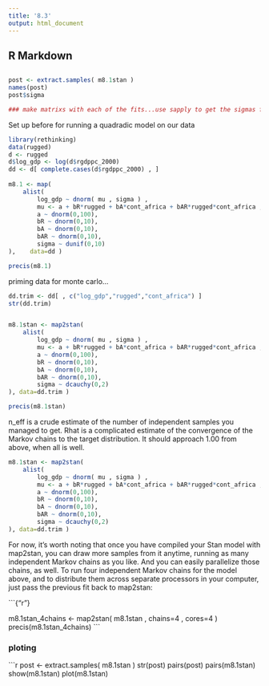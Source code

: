 ```yaml
---
title: '8.3'
output: html_document
---
```


## R Markdown
##
```r
post <- extract.samples( m8.1stan )
names(post)
post$sigma

### make matrixs with each of the fits...use sapply to get the sigmas for all the models and plot them

```
Set up before for running a quadradic model on our data

```r

library(rethinking)
data(rugged)
d <- rugged
d$log_gdp <- log(d$rgdppc_2000)
dd <- d[ complete.cases(d$rgdppc_2000) , ]
         
m8.1 <- map(
    alist(
        log_gdp ~ dnorm( mu , sigma ) ,
        mu <- a + bR*rugged + bA*cont_africa + bAR*rugged*cont_africa ,
        a ~ dnorm(0,100),
        bR ~ dnorm(0,10),
        bA ~ dnorm(0,10),
        bAR ~ dnorm(0,10),
        sigma ~ dunif(0,10)
),    data=dd )

precis(m8.1)
```

priming data for monte carlo...

```r
dd.trim <- dd[ , c("log_gdp","rugged","cont_africa") ]
str(dd.trim)


m8.1stan <- map2stan(
    alist(
        log_gdp ~ dnorm( mu , sigma ) ,
        mu <- a + bR*rugged + bA*cont_africa + bAR*rugged*cont_africa ,
        a ~ dnorm(0,100),
        bR ~ dnorm(0,10),
        bA ~ dnorm(0,10),
        bAR ~ dnorm(0,10),
        sigma ~ dcauchy(0,2)
), data=dd.trim )

precis(m8.1stan)

```

n_eff is a crude estimate of the number of independent samples you managed to get. Rhat is a complicated estimate of the convergence of the Markov chains to the target distribution. It should approach 1.00 from above, when all is well.


```r
m8.1stan <- map2stan(
    alist(
        log_gdp ~ dnorm( mu , sigma ) ,
        mu <- a + bR*rugged + bA*cont_africa + bAR*rugged*cont_africa ,
        a ~ dnorm(0,100),
        bR ~ dnorm(0,10),
        bA ~ dnorm(0,10),
        bAR ~ dnorm(0,10),
        sigma ~ dcauchy(0,2)
), data=dd.trim )

```

For now, it’s worth noting that once you have compiled your Stan model with map2stan, you can draw more samples from it anytime, running as many independent Markov chains as you like. And you can easily parallelize those chains, as well. To run four independent Markov chains for the model above, and to distribute them across separate processors in your computer, just pass the previous fit back to map2stan:

```{"r"}


m8.1stan_4chains <- map2stan( m8.1stan , chains=4 , cores=4 )
precis(m8.1stan_4chains)
```

### ploting

```r

post <- extract.samples( m8.1stan )
str(post)
pairs(post)
pairs(m8.1stan)
show(m8.1stan)
plot(m8.1stan)
